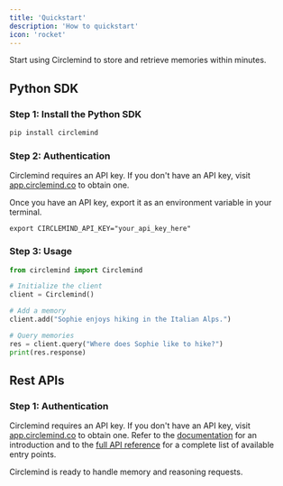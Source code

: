 ```yaml
---
title: 'Quickstart'
description: 'How to quickstart'
icon: 'rocket'
---
```


Start using Circlemind to store and retrieve memories within minutes.

## Python SDK

### Step 1: Install the Python SDK
```bash
pip install circlemind
```

### Step 2: Authentication
Circlemind requires an API key. If you don't have an API key, visit [app.circlemind.co](https://app.circlemind.co) to obtain one.

Once you have an API key, export it as an environment variable in your terminal.

```
export CIRCLEMIND_API_KEY="your_api_key_here"
```

### Step 3: Usage
```python
from circlemind import Circlemind

# Initialize the client
client = Circlemind()

# Add a memory
client.add("Sophie enjoys hiking in the Italian Alps.")

# Query memories
res = client.query("Where does Sophie like to hike?")
print(res.response)
```

## Rest APIs

### Step 1: Authentication
Circlemind requires an API key. If you don't have an API key, visit [app.circlemind.co](https://app.circlemind.co) to obtain one.
Refer to the [documentation](/rest/docs) for an introduction and to the [full API reference](/api-reference) for a complete list of available entry points.

Circlemind is ready to handle memory and reasoning requests.
